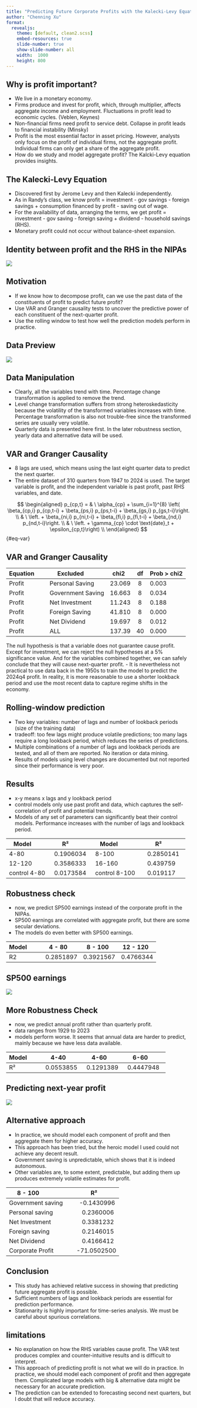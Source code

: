 ```yaml
---
title: "Predicting Future Corporate Profits with the Kalecki-Levy Equation"
author: "Chenning Xu"
format: 
  revealjs:
    theme: [default, clean2.scss]
    embed-resources: true
    slide-number: true
    show-slide-number: all
    width:  1000  
    height: 800
---
```


## Why is profit important?

- We live in a monetary economy. 
- Firms produce and invest for profit, which, through multiplier, affects aggregate income and employment. Fluctuations in profit lead to economic cycles. (Veblen, Keynes)
- Non-financial firms need profit to service debt. Collapse in profit leads to financial instability (Minsky)
- Profit is the most essential factor in asset pricing. However, analysts only focus on the profit of individual firms, not the aggregate profit. Individual firms can only get a share of the aggregate profit. 
- How do we study and model aggregate profit? The Kalcki-Levy equation provides insights. 

## The Kalecki-Levy Equation

- Discovered first by Jerome Levy and then Kalecki independently. 
- As in Randy's class, we know profit = investment - gov savings - foreign savings + consumption financed by profit - saving out of wage. 
- For the availability of data, arranging the terms, we get profit = investment - gov saving - foreign saving + dividend - household savings (RHS). 
- Monetary profit could not occur without balance-sheet expansion. 

## Identity between profit and the RHS in the NIPAs
![](../../results/eda/identity.png)

## Motivation
- If we know how to decompose profit, can we use the past data of the constituents of profit to predict future profit? 
- Use VAR and Granger causality tests to uncover the predictive power of each constituent of the next-quarter profit. 
- Use the rolling window to test how well the prediction models perform in practice. 

## Data Preview
![](../../results/eda/series.png)

## Data Manipulation
- Clearly, all the variables trend with time. Percentage change transformation is applied to remove the trend. 
- Level change transformation suffers from strong heteroskedasticity because the volatility of the transformed variables increases with time. Percentage transformation is also not trouble-free since the transformed series are usually very volatile. 
- Quarterly data is presented here first. In the later robustness section, yearly data and alternative data will be used. 

## VAR and Granger Causality
- 8 lags are used, which means using the last eight quarter data to predict the next quarter. 
- The entire dataset of 310 quarters from 1947 to 2024 is used. 
The target variable is profit, and the independent variable is past profit, past RHS variables, and date.

$$
\begin{aligned}
p_{cp,t} = & \ \alpha_{cp} + \sum_{i=1}^{8} \left( \beta_{cp,i} p_{cp,t-i} + \beta_{ps,i} p_{ps,t-i} + \beta_{gs,i} p_{gs,t-i}\right. \\
 & \ \left. + \beta_{ni,i} p_{ni,t-i} + \beta_{fi,i} p_{fi,t-i} + \beta_{nd,i} p_{nd,t-i}\right. \\
 & \ \left. + \gamma_{cp} \cdot \text{date}_t + \epsilon_{cp,t}\right) \\
\end{aligned}
$${#eq-var}


## VAR and Granger Causality
| Equation       | Excluded        | chi2   | df | Prob > chi2 |
|----------------|-----------------|--------|----|-------------|
| Profit         | Personal Saving | 23.069 |  8 | 0.003       |
| Profit         | Government Saving | 16.663 |  8 | 0.034       |
| Profit         | Net Investment  | 11.243 |  8 | 0.188       |
| Profit         | Foreign Saving  | 41.810 |  8 | 0.000       |
| Profit         | Net Dividend    | 19.697 |  8 | 0.012       |
| Profit         | ALL             | 137.39 | 40 | 0.000       |

The null hypothesis is that a variable does not guarantee cause profit. Except for investment, we can reject the null hypotheses at a 5% significance value. And for the variables combined together, we can safely conclude that they will cause next-quarter profit. 
- It is nevertheless not practical to use data back in the 1950s to train the model to predict the 2024q4 profit. In reality, it is more reasonable to use a shorter lookback period and use the most recent data to capture regime shifts in the economy. 

## Rolling-window prediction
- Two key variables: number of lags and number of lookback periods (size of the training data)
- tradeoff: too few lags might produce volatile predictions; too many lags require a long lookback period, which reduces the series of predictions.
- Multiple combinations of a number of lags and lookback periods are tested, and all of them are reported. No iteration or data mining.
- Results of models using level changes are documented but not reported since their performance is very poor. 

## Results
- x-y means x lags and y lookback period
- control models only use past profit and data, which captures the self-correlation of profit and potential trends. 
- Models of any set of parameters can significantly beat their control models. Performance increases with the number of lags and lookback period. 

| Model         | R²         | Model            | R²         |
|---------------|------------|------------------|------------|
| 4-80          | 0.1906034  | 8-100            | 0.2850141  |
| 12-120        | 0.3586333  | 16-160           | 0.439759   |
| control 4-80  | 0.0173584  | control 8-100    | 0.019117   |

## Robustness check
- now, we predict SP500 earnings instead of the corporate profit in the NIPAs.
- SP500 earnings are correlated with aggregate profit, but there are some secular deviations. 
- The models do even better with SP500 earnings.

| Model         | 4 - 80    | 8 - 100   | 12 - 120  |
|---------------|-----------|-----------|-----------|
| R2            | 0.2851897 | 0.3921567 | 0.4766344 |

## SP500 earnings
![](../../results/robustness/SPvsNIPAs.png)

## More Robustness Check
- now, we predict annual profit rather than quarterly profit. 
- data ranges from 1929 to 2023
- models perform worse. It seems that annual data are harder to predict, mainly because we have less data available. 

| Model         | 4-40       | 4-60       | 6-60       |
|---------------|------------|------------|------------|
| R²            | 0.0553855  | 0.1291389  | 0.4447948  |

## Predicting next-year profit
![](../../results/robustness/prediction_annual.png)

## Alternative approach
- In practice, we should model each component of profit and then aggregate them for higher accuracy. 
- This approach has been tried, but the heroic model I used could not achieve any decent result.
- Government saving is unpredictable, which shows that it is indeed autonomous. 
- Other variables are, to some extent, predictable, but adding them up produces extremely volatile estimates for profit. 

| 8 - 100               |     R²       |
|-----------------------|:------------:|
| Government saving     |   -0.1430996 |
| Personal saving       |    0.2360006 |
| Net Investment        |    0.3381232 |
| Foreign saving        |    0.2146015 |
| Net Dividend          |    0.4166412 |
| Corporate Profit      |  -71.0502500 |


## Conclusion
- This study has achieved relative success in showing that predicting future aggregate profit is possible.
- Sufficient numbers of lags and lookback periods are essential for prediction performance.
- Stationarity is highly important for time-series analysis. We must be careful about spurious correlations. 

## limitations
- No explanation on how the RHS variables cause profit. The VAR test produces complex and counter-intuitive results and is difficult to interpret. 
- This approach of predicting profit is not what we will do in practice. In practice, we should model each component of profit and then aggregate them. Complicated large models with big & alternative data might be necessary for an accurate prediction. 
- The prediction can be extended to forecasting second next quarters, but I doubt that will reduce accuracy. 
